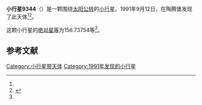 {{Infobox planet
| bgcolour = #FFFFC0
| name = 9344 Klopstock
| symbol = 
| image = 
| caption = 
| discovery = yes
| discovery_ref = 
| discoverer = {{link-en|佛蒙特·伯根|Freimut Börngen}}
| discovery_site = [[陶腾堡|陶腾堡]] 
| discovered = 1991年9月12日
| designations = yes
| mp_name = 
| named_after = 
| alt_names = 1991 RB4/ 1995 WK2
| mp_category = [[主带小行星|主带小行星]]
| orbit_ref = <ref name="a">[http://ssd.jpl.nasa.gov/sbdb.cgi?sstr=9344 9344 Klopstock] {{Wayback|url=http://ssd.jpl.nasa.gov/sbdb.cgi?sstr=9344 |date=20201124035154 }}，小行星數據庫瀏覽器（JPL Small-Body Database Browser）－[[美国国家航空航天局|美国国家航空航天局]]喷气推进实验室</ref>
| epoch = 2456400.5 (2013年4月18日更新)
| aphelion = {{convert|2.5720858|AU|km|3|abbr=on|lk=out}}
| perihelion = {{convert|2.1559170|AU|km|3|abbr=on}}
| semimajor = {{convert|2.3640014|AU|km|3|abbr=on}}
| eccentricity = 0.0880221
| period = 1327.608489 [[日|日]]<br />3.63[[儒略年|儒略年]]
| avg_speed = 
| inclination = 5.02886
| asc_node = 340.42507
| mean_anomaly = 
| arg_peri = 156.73754
| satellites = 
| physical_characteristics = yes
| dimensions = 
| mass = 
| density = 
| surface_grav = 
| escape_velocity = 
| sidereal_day = 
| axial_tilt = 
| pole_ecliptic_lat = 
| pole_ecliptic_lon = 
| albedo = 
| temperatures= 
| temp_name1 = 
| mean_temp_1 = 
| max_temp_1 = 
| temp_name2 = 
| max_temp_2 = 
| spectral_type = 
| abs_magnitude = 156.73754
}}

'''小行星9344'''（{{lang-en|9344 Klopstock}}）是一颗围绕[[太阳|太阳]][[公转|公转]]的[[小行星|小行星]]。1991年9月12日，{{link-en|佛蒙特·伯根|Freimut Börngen}}在陶腾堡发现了此天体<ref name="a" /><ref>{{cite news|title=小行星列表|url=http://cfa-www.harvard.edu/iau/lists/NumberedMPs.txt|accessdate=2013-07-08|newspaper=哈佛大学|archive-date=2008-05-17|archive-url=https://web.archive.org/web/20080517010638/http://cfa-www.harvard.edu/iau/lists/NumberedMPs.txt|dead-url=no}}</ref>。

这颗小行星的[[绝对星等|绝对星等]]为156.73754等<ref name="a" />。

==参考文献==
{{reflist}}
{{Minor Planet Number|[[小行星9343|小行星9343]]|[[小行星9345|小行星9345]]}}

{{小天体}}

[[Category:小行星带天体|Category:小行星带天体]]
[[Category:1991年发现的小行星|Category:1991年发现的小行星]]

{{asteroid-stub}}